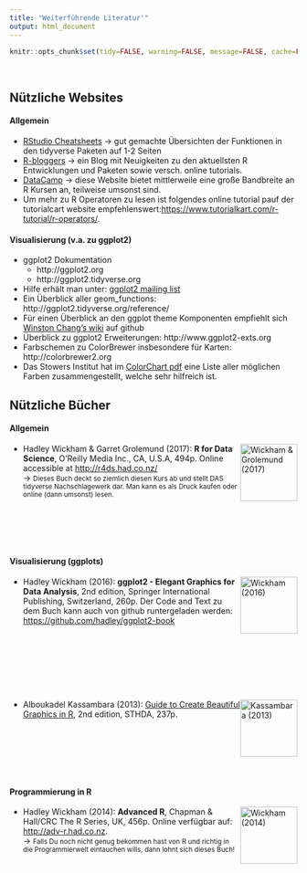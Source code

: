 ```yaml
---
title: "Weiterführende Literatur'"
output: html_document
---
```


```r
knitr::opts_chunk$set(tidy=FALSE, warning=FALSE, message=FALSE, cache=FALSE, dev.args=list(bg="transparent"), fig.retina = 2)
```

<br>

## Nützliche Websites

#### Allgemein

- [RStudio Cheatsheets](https://www.rstudio.com/resources/cheatsheets/) → gut gemachte Übersichten der Funktionen in den tidyverse Paketen auf 1-2 Seiten
- [R-bloggers](https://www.r-bloggers.com/) → ein Blog mit Neuigkeiten zu den aktuellsten R Entwicklungen und Paketen sowie versch. online tutorials. 
- [DataCamp](https://www.datacamp.com/) → diese Website bietet mittlerweile eine große Bandbreite an R Kursen an, teilweise umsonst sind.
- Um mehr zu R Operatoren zu lesen ist folgendes online tutorial pauf der tutorialcart website empfehlenswert:[ https://www.tutorialkart.com/r-tutorial/r-operators/](https://www.tutorialkart.com/r-tutorial/r-operators/).


#### Visualisierung (v.a. zu ggplot2)

- ggplot2 Dokumentation
    - http://ggplot2.org 
    - http://ggplot2.tidyverse.org
- Hilfe erhält man unter: [ggplot2 mailing list](https://groups.google.com/forum/?fromgroups#!forum/ggplot2)
- Ein Überblick aller geom_functions: http://ggplot2.tidyverse.org/reference/
- Für einen Überblick an den ggplot theme Komponenten empfiehlt sich [Winston Chang's wiki](https://github.com/wch/ggplot2/wiki/New-theme-system) auf github
- Überblick zu ggplot2 Erweiterungen: http://www.ggplot2-exts.org
- Farbschemen zu ColorBrewer insbesondere für Karten: http://colorbrewer2.org
- Das Stowers Institut hat im [ColorChart pdf](http://research.stowers.org/mcm/efg/R/Color/Chart/ColorChart.pdf) eine Liste aller möglichen Farben zusammengestellt, welche sehr hilfreich ist.


## Nützliche Bücher

#### Allgemein

<img src="img_site/Book_r4ds.png" alt="Wickham & Grolemund (2017)" style="float:right;clear:left;width:100px;border:0;">

- Hadley Wickham & Garret Grolemund (2017): **R for Data Science**, O'Reilly Media Inc., CA, U.S.A, 494p. Online accessible at [http://r4ds.had.co.nz/](http://r4ds.had.co.nz/)<br>
→ <small>Dieses Buch deckt so ziemlich diesen Kurs ab und stellt DAS tidyverse Nachschlagewerk dar. Man kann es als Druck kaufen oder online (dann umsonst) lesen.</small>

<br><br><br><br>

#### Visualisierung (ggplots) 

<img src="img_site/Book_ggplot2.jpg" alt="Wickham (2016)" style="float:right;clear:left;width:100px;border:0;">

-  Hadley Wickham (2016): **ggplot2 - Elegant Graphics for Data Analysis**, 2nd edition, Springer International Publishing, Switzerland, 260p. Der Code and Text zu dem Buch kann auch von github runtergeladen werden: [https://github.com/hadley/ggplot2-book](https://github.com/hadley/ggplot2-book)

<br><br><br><br><br><br>

<img src="img_site/Book_beautiful_graphics_kassambara.png" alt="Kassambara (2013)" style="float:right;clear:left;width:100px;border:0;">

- Alboukadel Kassambara (2013): [Guide to Create Beautiful Graphics in R](http://www.sthda.com/english/download/3-ebooks/5-guide-to-create-beautiful-graphics-in-r-book/), 2nd edition, STHDA, 237p.

<br><br><br><br><br>


#### Programmierung in R

<img src="img_site/Books_advanced_r.jpg" alt="Wickham (2014)" style="float:right;clear:left;width:100px;border:0;">

- Hadley Wickham (2014): **Advanced R**, Chapman & Hall/CRC The R Series, UK, 456p. Online verfügbar auf: [http://adv-r.had.co.nz](http://adv-r.had.co.nz).<br>
→ <small>Falls Du noch nicht genug bekommen hast von R und richtig in die Programmierwelt eintauchen wills, dann lohnt sich dieses Buch!</small>

<br><br><br><br><br>
